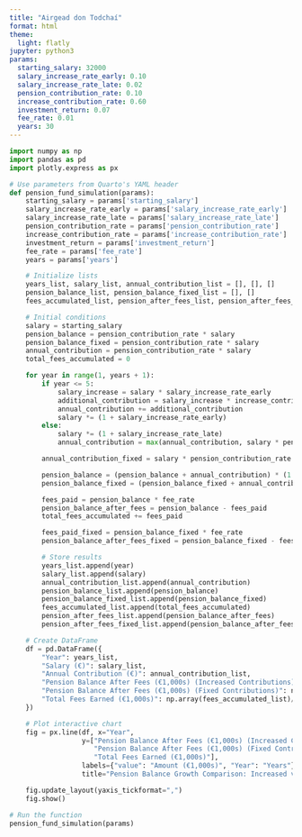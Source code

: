 ```yaml
---
title: "Airgead don Todchaí"
format: html
theme:
  light: flatly
jupyter: python3
params:
  starting_salary: 32000
  salary_increase_rate_early: 0.10
  salary_increase_rate_late: 0.02
  pension_contribution_rate: 0.10
  increase_contribution_rate: 0.60
  investment_return: 0.07
  fee_rate: 0.01
  years: 30
---
```



```python
import numpy as np
import pandas as pd
import plotly.express as px

# Use parameters from Quarto's YAML header
def pension_fund_simulation(params):
    starting_salary = params['starting_salary']
    salary_increase_rate_early = params['salary_increase_rate_early']
    salary_increase_rate_late = params['salary_increase_rate_late']
    pension_contribution_rate = params['pension_contribution_rate']
    increase_contribution_rate = params['increase_contribution_rate']
    investment_return = params['investment_return']
    fee_rate = params['fee_rate']
    years = params['years']

    # Initialize lists
    years_list, salary_list, annual_contribution_list = [], [], []
    pension_balance_list, pension_balance_fixed_list = [], []
    fees_accumulated_list, pension_after_fees_list, pension_after_fees_fixed_list = [], [], []

    # Initial conditions
    salary = starting_salary
    pension_balance = pension_contribution_rate * salary
    pension_balance_fixed = pension_contribution_rate * salary
    annual_contribution = pension_contribution_rate * salary
    total_fees_accumulated = 0

    for year in range(1, years + 1):
        if year <= 5:
            salary_increase = salary * salary_increase_rate_early
            additional_contribution = salary_increase * increase_contribution_rate
            annual_contribution += additional_contribution
            salary *= (1 + salary_increase_rate_early)
        else:
            salary *= (1 + salary_increase_rate_late)
            annual_contribution = max(annual_contribution, salary * pension_contribution_rate)

        annual_contribution_fixed = salary * pension_contribution_rate

        pension_balance = (pension_balance + annual_contribution) * (1 + investment_return)
        pension_balance_fixed = (pension_balance_fixed + annual_contribution_fixed) * (1 + investment_return)

        fees_paid = pension_balance * fee_rate
        pension_balance_after_fees = pension_balance - fees_paid
        total_fees_accumulated += fees_paid

        fees_paid_fixed = pension_balance_fixed * fee_rate
        pension_balance_after_fees_fixed = pension_balance_fixed - fees_paid_fixed

        # Store results
        years_list.append(year)
        salary_list.append(salary)
        annual_contribution_list.append(annual_contribution)
        pension_balance_list.append(pension_balance)
        pension_balance_fixed_list.append(pension_balance_fixed)
        fees_accumulated_list.append(total_fees_accumulated)
        pension_after_fees_list.append(pension_balance_after_fees)
        pension_after_fees_fixed_list.append(pension_balance_after_fees_fixed)

    # Create DataFrame
    df = pd.DataFrame({
        "Year": years_list,
        "Salary (€)": salary_list,
        "Annual Contribution (€)": annual_contribution_list,
        "Pension Balance After Fees (€1,000s) (Increased Contributions)": np.array(pension_after_fees_list)/1000,
        "Pension Balance After Fees (€1,000s) (Fixed Contributions)": np.array(pension_after_fees_fixed_list)/1000,
        "Total Fees Earned (€1,000s)": np.array(fees_accumulated_list)/1000,
    })

    # Plot interactive chart
    fig = px.line(df, x="Year",
                  y=["Pension Balance After Fees (€1,000s) (Increased Contributions)",
                     "Pension Balance After Fees (€1,000s) (Fixed Contributions)",
                     "Total Fees Earned (€1,000s)"],
                  labels={"value": "Amount (€1,000s)", "Year": "Years"},
                  title="Pension Balance Growth Comparison: Increased vs Fixed Contributions")

    fig.update_layout(yaxis_tickformat=",")
    fig.show()

# Run the function
pension_fund_simulation(params)
```